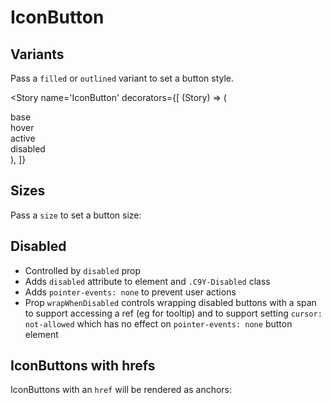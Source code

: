 
<Meta title='Components/IconButton' component={IconButton} />


# IconButton

## Variants

Pass a `filled` or `outlined` variant to set a button style.

<Story
  name='IconButton'
  decorators={[
    (Story) => (
      <div className='grid grid-cols-4 gap-x-4 gap-y-2 items-center justify-items-center w-1/2'>
        <div>base</div>
        <div>hover</div>
        <div>active</div>
        <div>disabled</div>
        <Story />
      </div>
    ),
  ]}
>
  <IconButton variant='filled' icon='code' />
  <IconButton variant='filled' icon='code' className='C9Y-hover' />
  <IconButton variant='filled' icon='code' className='C9Y-active' />
  <IconButton variant='filled' icon='code' disabled />
  <IconButton variant='outlined' icon='code' />
  <IconButton variant='outlined' icon='code' className='C9Y-hover' />
  <IconButton variant='outlined' icon='code' className='C9Y-active' />
  <IconButton variant='outlined' icon='code' disabled />
</Story>

## Sizes

Pass a `size` to set a button size:

<div className='flex flex-col gap-4 justify-center'>
  <div className='flex flex-row items-center gap-4'>
    <IconButton variant='filled' icon='code' size='small' />
    <IconButton variant='filled' icon='code' />
    <IconButton variant='filled' icon='code' size='large' />
  </div>
  <div className='flex flex-row items-center gap-4'>
    <IconButton variant='outlined' icon='code' size='small' />
    <IconButton variant='outlined' icon='code' />
    <IconButton variant='outlined' icon='code' size='large' />
  </div>
</div>

## Disabled

- Controlled by `disabled` prop
- Adds `disabled` attribute to element and `.C9Y-Disabled` class
- Adds `pointer-events: none` to prevent user actions
- Prop `wrapWhenDisabled` controls wrapping disabled buttons with a span to support
  accessing a ref (eg for tooltip) and to support setting `cursor: not-allowed` which has
  no effect on `pointer-events: none` button element

<div className='flex items-center gap-4'>
  <IconButton icon='code' disabled />
</div>

## IconButtons with hrefs

IconButtons with an `href` will be rendered as anchors:

<div className='flex flex-col items-center gap-4'>
  <IconButton icon='code' href='#test' />
  <IconButton disabled icon='code' href='#test' />
</div>

<ArgsTable of={IconButton} />
